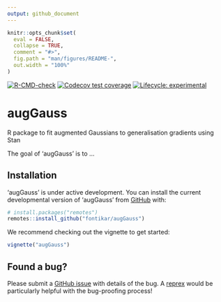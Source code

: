 ```yaml
---
output: github_document
---
```


<!-- README.md is generated from README.Rmd. Please edit that file -->

```r
knitr::opts_chunk$set(
  eval = FALSE,
  collapse = TRUE,
  comment = "#>",
  fig.path = "man/figures/README-",
  out.width = "100%"
)
```

<!-- badges: start -->
[![R-CMD-check](https://github.com/traitecoevo/rmot/actions/workflows/R-CMD-check.yaml/badge.svg)](https://github.com/traitecoevo/rmot/actions/workflows/R-CMD-check.yaml)
[![Codecov test coverage](https://codecov.io/gh/fontikar/augGauss/branch/master/graph/badge.svg)](https://app.codecov.io/gh/traitecoevo/rmot?branch=master)
[![Lifecycle: experimental](https://img.shields.io/badge/lifecycle-experimental-orange.svg)](https://lifecycle.r-lib.org/articles/stages.html#experimental)
<!-- badges: end -->

# augGauss

R package to fit augmented Gaussians to generalisation gradients using Stan

The goal of 'augGauss' is to ...

## Installation

'augGauss' is under active development. You can install the current developmental version of 'augGauss' from [GitHub](https://github.com/) with:

``` r
# install.packages("remotes")
remotes::install_github("fontikar/augGauss")
```

We recommend checking out the vignette to get started: 

```r
vignette("augGauss")
```


## Found a bug? 

Please submit a [GitHub issue](https://github.com/traitecoevo/rmot/issues) with details of the bug. A [reprex](https://reprex.tidyverse.org/) would be particularly helpful with the bug-proofing process!  

